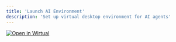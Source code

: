 ```yaml
---
title: 'Launch AI Environment'
description: 'Set up virtual desktop environment for AI agents'
---
```


<a href="https://wirtual.e3.cloud.visca.dev/templates/wirtual/aws-linux/workspace?mode=manual&param.anthropic_api_key=&param.instance_type=t3.medium&param.region=us-east-1">
 <img 
   src="https://wirtual.e3.cloud.visca.dev/open-in-coder.svg" 
   alt="Open in Wirtual"
   style={{
     display: 'inline-block',
     height: 'auto',
     maxWidth: '2000px'
   }}
 />
</a>